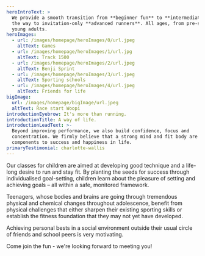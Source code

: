 ```yaml
---
heroIntroText: >
  We provide a smooth transition from **beginner fun** to **intermediate**, all
  the way to invitation-only **advanced runners**. All ages, from pre-school to
  young adults.
heroImages:
  - url: /images/homepage/heroImages/0/url.jpeg
    altText: Games
  - url: /images/homepage/heroImages/1/url.jpg
    altText: Track 1500
  - url: /images/homepage/heroImages/2/url.jpeg
    altText: Benji Sprint
  - url: /images/homepage/heroImages/3/url.jpeg
    altText: Sporting schools
  - url: /images/homepage/heroImages/4/url.jpeg
    altText: Friends for life
bigImage:
  url: /images/homepage/bigImage/url.jpeg
  altText: Race start Woopi
introductionEyebrow: It's more than running.
introductionTitle: A way of life.
introductionLeadText: >-
  Beyond improving performance, we also build confidence, focus and
  concentration. We firmly believe that a strong mind and fit body are key
  components to success and happiness in life.
primaryTestimonial: charlotte-wallis
---
```

Our classes for children are aimed at developing good technique and a life-long desire to run and stay fit. By planting the seeds for success through individualised goal-setting, children learn about the pleasure of setting and achieving goals – all within a safe, monitored framework.

Teenagers, whose bodies and brains are going through tremendous physical and chemical changes throughout adolescence, benefit from physical challenges that either sharpen their existing sporting skills or establish the fitness foundation that they may not yet have developed.

Achieving personal bests in a social environment outside their usual circle of friends and school peers is very motivating.

Come join the fun - we're looking forward to meeting you!

